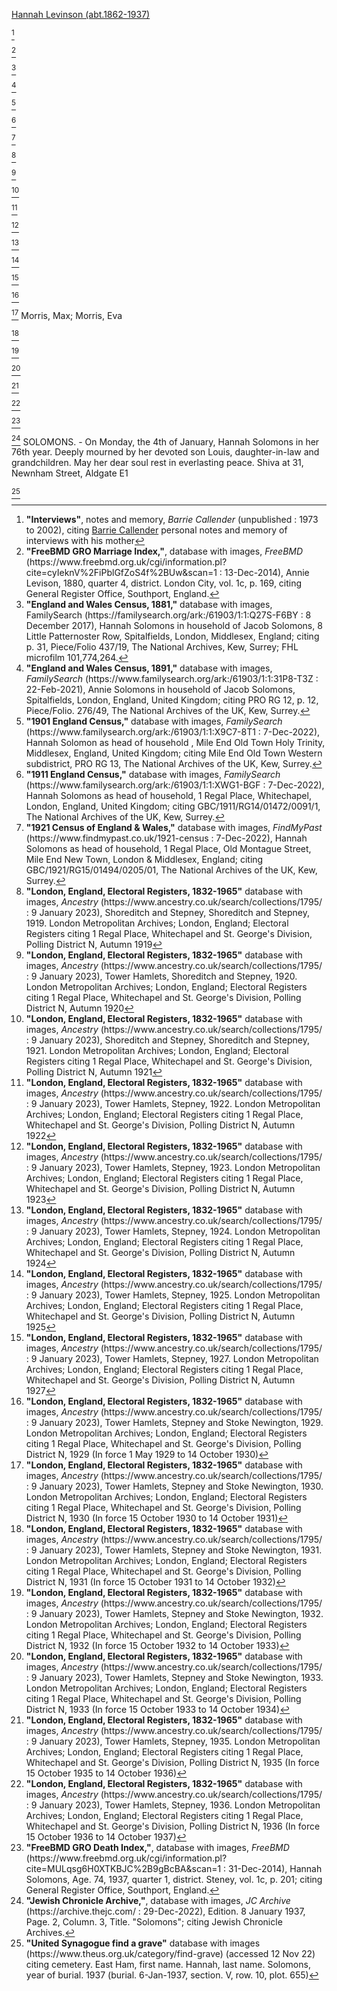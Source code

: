 [[Levinson-273|Hannah Levinson (abt.1862-1937)]]

<ref name="INT-JC">
'''"Interviews"''', notes and memory, ''Barrie Callender'' (unpublished : 1973 to 2002),
citing [[Callender-401 | Barrie Callender]] personal notes and memory of interviews with his mother
</ref>

<ref>
'''"FreeBMD GRO Marriage Index,"''', database with images, ''FreeBMD'' (https://www.freebmd.org.uk/cgi/information.pl?cite=cyIeknV%2FiPblGfZoS4f%2BUw&scan=1 : 13-Dec-2014),
Annie Levison, 1880, quarter 4, district. London City, vol. 1c, p. 169,
citing General Register Office, Southport, England.
</ref>

<ref>
'''"England and Wales Census, 1881,"''' database with images, FamilySearch (https://familysearch.org/ark:/61903/1:1:Q27S-F6BY : 8 December 2017),
Hannah Solomons in household of Jacob Solomons, 8 Little Patternoster Row, Spitalfields, London, Middlesex, England;
citing p. 31, Piece/Folio 437/19, The National Archives, Kew, Surrey; FHL microfilm 101,774,264.
</ref>

<ref>
'''"England and Wales Census, 1891,"''' database with images, ''FamilySearch'' (https://www.familysearch.org/ark:/61903/1:1:31P8-T3Z : 22-Feb-2021),
Annie Solomons in household of Jacob Solomons, Spitalfields, London, England, United Kingdom; 
citing PRO RG 12, p. 12, Piece/Folio. 276/49, The National Archives of the UK, Kew, Surrey.
</ref>

<ref>
'''"1901 England Census,"''' database with images, ''FamilySearch'' (https://www.familysearch.org/ark:/61903/1:1:X9C7-8T1 : 7-Dec-2022),
Hannah Solomon as head of household , Mile End Old Town Holy Trinity, Middlesex, England, United Kingdom; 
citing Mile End Old Town Western subdistrict, PRO RG 13, The National Archives of the UK, Kew, Surrey.
</ref>

<ref>
'''"1911 England Census,"''' database with images, ''FamilySearch'' (https://www.familysearch.org/ark:/61903/1:1:XWG1-BGF : 7-Dec-2022),
Hannah Solomons as head of household, 1 Regal Place, Whitechapel, London, England, United Kingdom; 
citing GBC/1911/RG14/01472/0091/1, The National Archives of the UK, Kew, Surrey.
</ref>

<ref>
'''"1921 Census of England & Wales,"''' database with images, ''FindMyPast'' (https://www.findmypast.co.uk/1921-census : 7-Dec-2022),
Hannah Solomons as head of household, 1 Regal Place, Old Montague Street, Mile End New Town, London & Middlesex, England; 
citing GBC/1921/RG15/01494/0205/01, The National Archives of the UK, Kew, Surrey.
</ref>

<ref>
'''"London, England, Electoral Registers, 1832-1965"''' database with images, ''Ancestry'' (https://www.ancestry.co.uk/search/collections/1795/ : 9 January 2023),
Shoreditch and Stepney, Shoreditch and Stepney, 1919. London Metropolitan Archives; London, England; Electoral Registers
citing 1 Regal Place, Whitechapel and St. George's Division, Polling District N, Autumn 1919
</ref>

<ref>
'''"London, England, Electoral Registers, 1832-1965"''' database with images, ''Ancestry'' (https://www.ancestry.co.uk/search/collections/1795/ : 9 January 2023),
Tower Hamlets, Shoreditch and Stepney, 1920. London Metropolitan Archives; London, England; Electoral Registers
citing 1 Regal Place, Whitechapel and St. George's Division, Polling District N, Autumn 1920
</ref>

<ref>
'''"London, England, Electoral Registers, 1832-1965"''' database with images, ''Ancestry'' (https://www.ancestry.co.uk/search/collections/1795/ : 9 January 2023),
Shoreditch and Stepney, Shoreditch and Stepney, 1921. London Metropolitan Archives; London, England; Electoral Registers
citing 1 Regal Place, Whitechapel and St. George's Division, Polling District N, Autumn 1921
</ref>

<ref>
'''"London, England, Electoral Registers, 1832-1965"''' database with images, ''Ancestry'' (https://www.ancestry.co.uk/search/collections/1795/ : 9 January 2023),
Tower Hamlets, Stepney, 1922. London Metropolitan Archives; London, England; Electoral Registers
citing 1 Regal Place, Whitechapel and St. George's Division, Polling District N, Autumn 1922
</ref>

<ref>
'''"London, England, Electoral Registers, 1832-1965"''' database with images, ''Ancestry'' (https://www.ancestry.co.uk/search/collections/1795/ : 9 January 2023),
Tower Hamlets, Stepney, 1923. London Metropolitan Archives; London, England; Electoral Registers
citing 1 Regal Place, Whitechapel and St. George's Division, Polling District N, Autumn 1923
</ref>

<ref>
'''"London, England, Electoral Registers, 1832-1965"''' database with images, ''Ancestry'' (https://www.ancestry.co.uk/search/collections/1795/ : 9 January 2023),
Tower Hamlets, Stepney, 1924. London Metropolitan Archives; London, England; Electoral Registers
citing 1 Regal Place, Whitechapel and St. George's Division, Polling District N, Autumn 1924
</ref>

<ref>
'''"London, England, Electoral Registers, 1832-1965"''' database with images, ''Ancestry'' (https://www.ancestry.co.uk/search/collections/1795/ : 9 January 2023),
Tower Hamlets, Stepney, 1925. London Metropolitan Archives; London, England; Electoral Registers
citing 1 Regal Place, Whitechapel and St. George's Division, Polling District N, Autumn 1925
</ref>

<ref>
'''"London, England, Electoral Registers, 1832-1965"''' database with images, ''Ancestry'' (https://www.ancestry.co.uk/search/collections/1795/ : 9 January 2023),
Tower Hamlets, Stepney, 1927. London Metropolitan Archives; London, England; Electoral Registers
citing 1 Regal Place, Whitechapel and St. George's Division, Polling District N, Autumn 1927
</ref>

<ref>
'''"London, England, Electoral Registers, 1832-1965"''' database with images, ''Ancestry'' (https://www.ancestry.co.uk/search/collections/1795/ : 9 January 2023),
Tower Hamlets, Stepney and Stoke Newington, 1929. London Metropolitan Archives; London, England; Electoral Registers
citing 1 Regal Place, Whitechapel and St. George's Division, Polling District N, 1929 (In force 1 May 1929 to 14 October 1930)
</ref>

<ref>
'''"London, England, Electoral Registers, 1832-1965"''' database with images, ''Ancestry'' (https://www.ancestry.co.uk/search/collections/1795/ : 9 January 2023),
Tower Hamlets, Stepney and Stoke Newington, 1930. London Metropolitan Archives; London, England; Electoral Registers
citing 1 Regal Place, Whitechapel and St. George's Division, Polling District N, 1930 (In force 15 October 1930 to 14 October 1931)
</ref>
Morris, Max; Morris, Eva

<ref>
'''"London, England, Electoral Registers, 1832-1965"''' database with images, ''Ancestry'' (https://www.ancestry.co.uk/search/collections/1795/ : 9 January 2023),
Tower Hamlets, Stepney and Stoke Newington, 1931. London Metropolitan Archives; London, England; Electoral Registers
citing 1 Regal Place, Whitechapel and St. George's Division, Polling District N, 1931 (In force 15 October 1931 to 14 October 1932)
</ref>

<ref>
'''"London, England, Electoral Registers, 1832-1965"''' database with images, ''Ancestry'' (https://www.ancestry.co.uk/search/collections/1795/ : 9 January 2023),
Tower Hamlets, Stepney and Stoke Newington, 1932. London Metropolitan Archives; London, England; Electoral Registers
citing 1 Regal Place, Whitechapel and St. George's Division, Polling District N, 1932 (In force 15 October 1932 to 14 October 1933)
</ref>

<ref>
'''"London, England, Electoral Registers, 1832-1965"''' database with images, ''Ancestry'' (https://www.ancestry.co.uk/search/collections/1795/ : 9 January 2023),
Tower Hamlets, Stepney and Stoke Newington, 1933. London Metropolitan Archives; London, England; Electoral Registers
citing 1 Regal Place, Whitechapel and St. George's Division, Polling District N, 1933 (In force 15 October 1933 to 14 October 1934)
</ref>

<ref>
'''"London, England, Electoral Registers, 1832-1965"''' database with images, ''Ancestry'' (https://www.ancestry.co.uk/search/collections/1795/ : 9 January 2023),
Tower Hamlets, Stepney, 1935. London Metropolitan Archives; London, England; Electoral Registers
citing 1 Regal Place, Whitechapel and St. George's Division, Polling District N, 1935 (In force 15 October 1935 to 14 October 1936)
</ref>

<ref>
'''"London, England, Electoral Registers, 1832-1965"''' database with images, ''Ancestry'' (https://www.ancestry.co.uk/search/collections/1795/ : 9 January 2023),
Tower Hamlets, Stepney, 1936. London Metropolitan Archives; London, England; Electoral Registers
citing 1 Regal Place, Whitechapel and St. George's Division, Polling District N, 1936 (In force 15 October 1936 to 14 October 1937)
</ref>

<ref>
'''"FreeBMD GRO Death Index,"''', database with images, ''FreeBMD'' (https://www.freebmd.org.uk/cgi/information.pl?cite=MULqsg6H0XTKBJC%2B9gBcBA&scan=1 : 31-Dec-2014),
Hannah Solomons, Age. 74, 1937, quarter 1, district. Steney, vol. 1c, p. 201;
citing General Register Office, Southport, England.
</ref>

<ref>
'''"Jewish Chronicle Archive,"''', database with images, ''JC Archive'' (https://archive.thejc.com/ : 29-Dec-2022),
Edition. 8 January 1937, Page. 2, Column. 3, Title. "Solomons";
citing Jewish Chronicle Archives.
</ref>
SOLOMONS. - On Monday, the 4th of January, Hannah Solomons in her 76th year.  Deeply mourned by her devoted son Louis, daughter-in-law and grandchildren.  May her dear soul rest in everlasting peace. Shiva at 31, Newnham Street, Aldgate E1

<ref>
'''"United Synagogue find a grave"''' database with images (https://www.theus.org.uk/category/find-grave) (accessed 12 Nov 22)
citing cemetery. East Ham, first name. Hannah, last name. Solomons, year of burial. 1937
(burial. 6-Jan-1937, section. V, row. 10, plot. 655)
</ref>